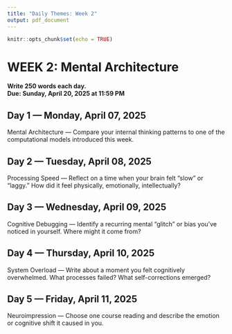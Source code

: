 ```yaml
---
title: "Daily Themes: Week 2"
output: pdf_document
---
```


```r
knitr::opts_chunk$set(echo = TRUE)
```

# WEEK 2: Mental Architecture

**Write 250 words each day.**  
**Due: Sunday, April 20, 2025 at 11:59 PM**

## Day 1 — Monday, April 07, 2025

Mental Architecture — Compare your internal thinking patterns to one of the computational models introduced this week.

## Day 2 — Tuesday, April 08, 2025

Processing Speed — Reflect on a time when your brain felt “slow” or “laggy.” How did it feel physically, emotionally, intellectually?

## Day 3 — Wednesday, April 09, 2025

Cognitive Debugging — Identify a recurring mental “glitch” or bias you’ve noticed in yourself. Where might it come from?

## Day 4 — Thursday, April 10, 2025

System Overload — Write about a moment you felt cognitively overwhelmed. What processes failed? What self-corrections emerged?

## Day 5 — Friday, April 11, 2025

Neuroimpression — Choose one course reading and describe the emotion or cognitive shift it caused in you.

